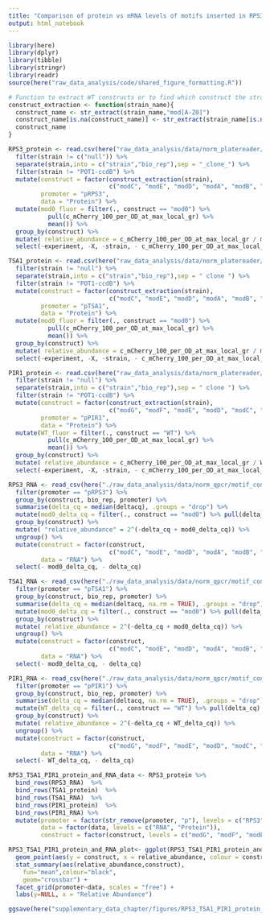 ```yaml
---
title: "Comparison of protein vs mRNA levels of motifs inserted in RPS3, TSA1 and PIR1 motifs"
output: html_notebook
---
```



```r
library(here)
library(dplyr)
library(tibble)
library(stringr)
library(readr)
source(here("raw_data_analysis/code/shared_figure_formatting.R"))
```

```r
# Function to extract WT constructs or to find which construct the strain is
construct_extraction <- function(strain_name){
  construct_name <- str_extract(strain_name,"mod[A-Z0]")
  construct_name[is.na(construct_name)] <- str_extract(strain_name[is.na(construct_name)],"WT")
  construct_name
}

RPS3_protein <- read.csv(here("raw_data_analysis/data/norm_platereader/motif_context_dependence/pRPS3-mCh-tRPS3/pRPS3-mCh-tRPS3_both_reps.csv")) %>%
  filter(strain != c("null")) %>%
  separate(strain,into = c("strain","bio_rep"),sep = "_clone_") %>%
  filter(strain != "POT1-ccdB") %>%
  mutate(construct = factor(construct_extraction(strain), 
                            c("modC", "modE", "modD", "modA", "modB", "mod0", "WT")),
         promoter = "pRPS3",
         data = "Protein") %>% 
  mutate(mod0_fluor = filter(., construct == "mod0") %>%
           pull(c_mCherry_100_per_OD_at_max_local_gr) %>%
           mean()) %>%
  group_by(construct) %>%
  mutate( relative_abundance = c_mCherry_100_per_OD_at_max_local_gr / mod0_fluor) %>%
  select(-experiment, -X, -strain, - c_mCherry_100_per_OD_at_max_local_gr, - mod0_fluor)

TSA1_protein <- read.csv(here("raw_data_analysis/data/norm_platereader/motif_context_dependence/pTSA1-mCh-tTSA1/pTSA1-mCh-tTSA1_both_reps.csv")) %>%
  filter(strain != "null") %>%
  separate(strain,into = c("strain","bio_rep"),sep = " clone ") %>%
  filter(strain != "POT1-ccdB") %>%
  mutate(construct = factor(construct_extraction(strain), 
                            c("modC", "modE", "modD", "modA", "modB", "mod0", "WT")),
         promoter = "pTSA1",
         data = "Protein") %>% 
  mutate(mod0_fluor = filter(., construct == "mod0") %>%
           pull(c_mCherry_100_per_OD_at_max_local_gr) %>%
           mean()) %>%
  group_by(construct) %>%
  mutate( relative_abundance = c_mCherry_100_per_OD_at_max_local_gr / mod0_fluor) %>%
  select(-experiment, -X, -strain, - c_mCherry_100_per_OD_at_max_local_gr, - mod0_fluor)

PIR1_protein <- read.csv(here("raw_data_analysis/data/norm_platereader/motif_context_dependence/pPIR1-mCh-tPIR1/pPIR1-mCh-tPIR1_both_reps.csv")) %>%
  filter(strain != "null") %>%
  separate(strain,into = c("strain","bio_rep"),sep = " clone ") %>%
  filter(strain != "POT1-ccdB") %>%
  mutate(construct = factor(construct_extraction(strain), 
                            c("modG", "modF", "modE", "modD", "modC", "modB", "modA", "WT")),
         promoter = "pPIR1",
         data = "Protein") %>% 
  mutate(WT_fluor = filter(., construct == "WT") %>%
           pull(c_mCherry_100_per_OD_at_max_local_gr) %>%
           mean()) %>%
  group_by(construct) %>%
  mutate( relative_abundance = c_mCherry_100_per_OD_at_max_local_gr / WT_fluor) %>%
  select(-experiment, -X, -strain, - c_mCherry_100_per_OD_at_max_local_gr, - WT_fluor)

RPS3_RNA <- read_csv(here("./raw_data_analysis/data/norm_qpcr/motif_context_dependence/pRPS3_pPGK1_pSRO9_tRPS3_deltacq_platesnorm_summarise.csv")) %>%
  filter(promoter == "pRPS3") %>%
  group_by(construct, bio_rep, promoter) %>%
  summarise(delta_cq = median(deltacq), .groups = "drop") %>%
  mutate(mod0_delta_cq = filter(., construct == "mod0") %>% pull(delta_cq) %>% mean()) %>%
  group_by(construct) %>%
  mutate( "relative_abundance" = 2^(-delta_cq + mod0_delta_cq)) %>%
  ungroup() %>%
  mutate(construct = factor(construct, 
                            c("modC", "modE", "modD", "modA", "modB", "mod0", "WT")),
         data = "RNA") %>%
  select(- mod0_delta_cq, - delta_cq)

TSA1_RNA <- read_csv(here("./raw_data_analysis/data/norm_qpcr/motif_context_dependence/pTSA1_pPGK1_pSRO9_tTSA1_deltacq_platesnorm_summarise.csv")) %>%
  filter(promoter == "pTSA1") %>%
  group_by(construct, bio_rep, promoter) %>%
  summarise(delta_cq = median(deltacq, na.rm = TRUE), .groups = "drop") %>%
  mutate(mod0_delta_cq = filter(., construct == "mod0") %>% pull(delta_cq) %>% mean()) %>%
  group_by(construct) %>%
  mutate( relative_abundance = 2^(-delta_cq + mod0_delta_cq)) %>%
  ungroup() %>%
  mutate(construct = factor(construct, 
                            c("modC", "modE", "modD", "modA", "modB", "mod0", "WT")),
         data = "RNA") %>%
  select(- mod0_delta_cq, - delta_cq)

PIR1_RNA <- read_csv(here("./raw_data_analysis/data/norm_qpcr/motif_context_dependence/pPIR1_pPGK1_pSRO9_tPIR1_deltacq_platesnorm_summarise.csv")) %>%
  filter(promoter == "pPIR1") %>%
  group_by(construct, bio_rep, promoter) %>%
  summarise(delta_cq = median(deltacq, na.rm = TRUE), .groups = "drop") %>%
  mutate(WT_delta_cq = filter(., construct == "WT") %>% pull(delta_cq) %>% mean()) %>%
  group_by(construct) %>%
  mutate( relative_abundance = 2^(-delta_cq + WT_delta_cq)) %>%
  ungroup() %>%
  mutate(construct = factor(construct, 
                            c("modG", "modF", "modE", "modD", "modC", "modB", "modA", "WT")),
         data = "RNA") %>%
  select(- WT_delta_cq, - delta_cq)

RPS3_TSA1_PIR1_protein_and_RNA_data <- RPS3_protein %>%
  bind_rows(RPS3_RNA)  %>%
  bind_rows(TSA1_protein)  %>%
  bind_rows(TSA1_RNA)  %>%
  bind_rows(PIR1_protein)  %>%
  bind_rows(PIR1_RNA) %>%
  mutate(promoter = factor(str_remove(promoter, "p"), levels = c("RPS3", "TSA1", "PIR1")),
         data = factor(data, levels = c("RNA", "Protein")),
         construct = factor(construct, levels = c("modG", "modF", "modE", "modD", "modC", "modB", "modA", "mod0", "WT")))
```

```r
RPS3_TSA1_PIR1_protein_and_RNA_plot<- ggplot(RPS3_TSA1_PIR1_protein_and_RNA_data) + 
  geom_point(aes(y = construct, x = relative_abundance, colour = construct), show.legend = FALSE, alpha = 0.5) + 
  stat_summary(aes(relative_abundance,construct),
    fun="mean",colour="black",
    geom="crossbar") +
  facet_grid(promoter~data, scales = "free") + 
  labs(y=NULL, x = "Relative Abundance")

ggsave(here("supplementary_data_chapter/figures/RPS3_TSA1_PIR1_protein_and_RNA_plot.png"),RPS3_TSA1_PIR1_protein_and_RNA_plot, width=5,height=7)

```
